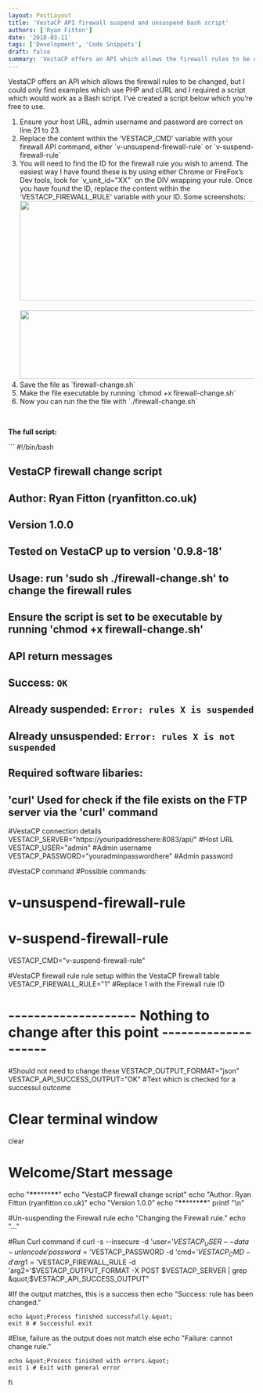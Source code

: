 ```yaml
---
layout: PostLayout
title: 'VestaCP API firewall suspend and unsuspend bash script'
authors: ['Ryan Fitton']
date: '2018-03-11'
tags: ['Development', 'Code Snippets']
draft: false
summary: 'VestaCP offers an API which allows the firewall rules to be changed, but I could only find examples which use PHP and cURL and I required a script which would work as a Bash script. I&amp;#8217;ve created a script below which you&amp;#8217;re free to use. Ensure your host URL, admin username and password are correct [&amp;hellip;]'
---
```


<p>VestaCP offers an API which allows the firewall rules to be changed, but I could only find examples which use PHP and cURL and I required a script which would work as a Bash script. I&#8217;ve created a script below which you&#8217;re free to use.</p>
<ol>
<li>Ensure your host URL, admin username and password are correct on line 21 to 23.</li>
<li>Replace the content within the &#8216;VESTACP_CMD&#8217; variable with your firewall API command, either `v-unsuspend-firewall-rule` or `v-suspend-firewall-rule`</li>
<li>You will need to find the ID for the firewall rule you wish to amend. The easiest way I have found these is by using either Chrome or FireFox&#8217;s Dev tools, look for `v_unit_id="XX"` on the DIV wrapping your rule. Once you have found the ID, replace the content within the &#8216;VESTACP_FIREWALL_RULE&#8217; variable with your ID. Some screenshots:<br />
<a href="/static/img/blog/2018/01/vesta-cp-firewall-1.png"><img loading="lazy"  src="/static/img/blog/2018/01/vesta-cp-firewall-1.png" alt="" width="757" height="203" srcset="/static/img/blog/2018/01/vesta-cp-firewall-1.png 757w, /static/img/blog/2018/01/vesta-cp-firewall-1-300x80.png 300w" sizes="(max-width: 757px) 100vw, 757px" /><br />
</a><br />
<a href="/static/img/blog/2018/01/vesta-cp-firewall-2.png"><img loading="lazy"  src="/static/img/blog/2018/01/vesta-cp-firewall-2-1024x140.png" alt="" width="1024" height="140" srcset="/static/img/blog/2018/01/vesta-cp-firewall-2-1024x140.png 1024w, /static/img/blog/2018/01/vesta-cp-firewall-2-300x41.png 300w, /static/img/blog/2018/01/vesta-cp-firewall-2-768x105.png 768w, /static/img/blog/2018/01/vesta-cp-firewall-2.png 1284w" sizes="(max-width: 1024px) 100vw, 1024px" /></a></li>
<li>Save the file as `firewall-change.sh`</li>
<li>Make the file executable by running `chmod +x firewall-change.sh`</li>
<li>Now you can run the the file with `./firewall-change.sh`</li>
</ol>
<p>&nbsp;</p>
<p><strong>The full script:</strong></p>
```
#!/bin/bash

## VestaCP firewall change script

## Author: Ryan Fitton (ryanfitton.co.uk)

## Version 1.0.0

##

## Tested on VestaCP up to version '0.9.8-18'

##

## Usage: run 'sudo sh ./firewall-change.sh' to change the firewall rules

## Ensure the script is set to be executable by running 'chmod +x firewall-change.sh'

##

## API return messages

## Success: `OK`

## Already suspended: `Error: rules X is suspended`

## Already unsuspended: `Error: rules X is not suspended`

##

## Required software libaries:

## 'curl' Used for check if the file exists on the FTP server via the 'curl' command

#VestaCP connection details
VESTACP_SERVER=&quot;https://youripaddresshere:8083/api/&quot; #Host URL
VESTACP_USER=&quot;admin&quot; #Admin username
VESTACP_PASSWORD=&quot;youradminpasswordhere&quot; #Admin password

#VestaCP command
#Possible commands:

# v-unsuspend-firewall-rule

# v-suspend-firewall-rule

VESTACP_CMD=&quot;v-suspend-firewall-rule&quot;

#VestaCP firewall rule rule setup within the VestaCP firewall table
VESTACP_FIREWALL_RULE=&quot;1&quot; #Replace 1 with the Firewall rule ID

# -------------------- Nothing to change after this point --------------------

#Should not need to change these
VESTACP_OUTPUT_FORMAT=&quot;json&quot;
VESTACP_API_SUCCESS_OUTPUT=&quot;OK&quot; #Text which is checked for a successul outcome

# Clear terminal window

clear

# Welcome/Start message

echo &quot;********\*\*********\*\*\*\*********\*\*********&quot;
echo &quot;VestaCP firewall change script&quot;
echo &quot;Author: Ryan Fitton (ryanfitton.co.uk)&quot;
echo &quot;Version 1.0.0&quot;
echo &quot;********\*\*********\*\*\*\*********\*\*********&quot;
printf &quot;\n&quot;

#Un-suspending the Firewall rule
echo &quot;Changing the Firewall rule.&quot;
echo &quot;...&quot;

#Run Curl command
if curl -s --insecure -d 'user='$VESTACP_USER --data-urlencode 'password='$VESTACP_PASSWORD -d 'cmd='$VESTACP_CMD -d 'arg1='$VESTACP_FIREWALL_RULE -d 'arg2='$VESTACP_OUTPUT_FORMAT -X POST $VESTACP_SERVER | grep &quot;$VESTACP_API_SUCCESS_OUTPUT&quot;

#If the output matches, this is a success
then
echo &quot;Success: rule has been changed.&quot;

    echo &quot;Process finished successfully.&quot;
    exit 0 # Successful exit

#Else, failure as the output does not match
else
echo &quot;Failure: cannot change rule.&quot;

    echo &quot;Process finished with errors.&quot;
    exit 1 # Exit with general error

fi
```
